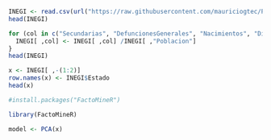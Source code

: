 
```r
INEGI <- read.csv(url("https://raw.githubusercontent.com/mauriciogtec/PropedeuticoDataScience2017/master/Datos/DatosINEGI.csv"))
head(INEGI)
```

```r
for (col in c("Secundarias", "DefuncionesGenerales", "Nacimientos", "Divorcios", "Matrimonios")) {
  INEGI[ ,col] <- INEGI[ ,col] /INEGI[ ,"Poblacion"]
}
head(INEGI)
```
```r
x <- INEGI[ ,-(1:2)]
row.names(x) <- INEGI$Estado
head(x)
```
```r
#install.packages("FactoMineR")
```

```r
library(FactoMineR)
```

```r
model <- PCA(x)
```

